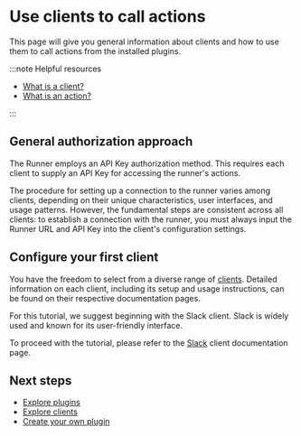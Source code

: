 # Use clients to call actions

This page will give you general information about clients and how to use them to call actions from the installed plugins.

:::note Helpful resources

- [What is a client?](/docs/runner/introduction/core-concepts#client)
- [What is an action?](/docs/runner/introduction/core-concepts#action)

:::

## General authorization approach

The Runner employs an API Key authorization method.
This requires each client to supply an API Key for accessing the runner's actions.

The procedure for setting up a connection to the runner varies among clients, depending on their unique characteristics, user interfaces, and usage patterns.
However, the fundamental steps are consistent across all clients:
to establish a connection with the runner, you must always input the Runner URL and API Key into the client's configuration settings.

## Configure your first client

You have the freedom to select from a diverse range of [clients](/docs/clients/). Detailed information on each client, including its setup and usage instructions, can be found on their respective documentation pages.

For this tutorial, we suggest beginning with the Slack client. Slack is widely used and known for its user-friendly interface.

To proceed with the tutorial, please refer to the [Slack](/docs/clients/slack) client documentation page.

## Next steps

- [Explore plugins](/docs/plugins/)
- [Explore clients](/docs/clients/)
- [Create your own plugin](/docs/plugins/guides/create-plugin)

